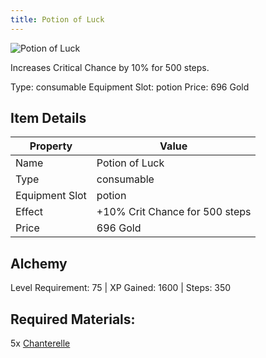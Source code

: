 ```yaml
---
title: Potion of Luck
---
```


<div className="flex items-start gap-6 mb-8">
  <div className="flex-shrink-0">
    <img src="/assets/resources/alchemy/crit_chance_potion.png" alt="Potion of Luck" className="w-24 h-24 border rounded-lg" />
  </div>
  <div className="flex-1">
    <div className="space-y-2">
      <p className="text-lg text-muted-foreground">Increases Critical Chance by 10% for 500 steps.</p>
      <div className="flex flex-wrap gap-4 text-sm">
        <span className="px-2 py-1 bg-green-100 dark:bg-green-900 rounded-md">
          Type: consumable
        </span>
        <span className="px-2 py-1 bg-purple-100 dark:bg-purple-900 rounded-md">
          Equipment Slot: potion
        </span>
        <span className="px-2 py-1 bg-yellow-100 dark:bg-yellow-900 rounded-md">
          Price: 696 Gold
        </span>
      </div>
    </div>
  </div>
</div>

## Item Details
| Property | Value |
|----------|-------|
| Name | Potion of Luck |
| Type | consumable |
| Equipment Slot | potion |
| Effect | +10% Crit Chance for 500 steps |
| Price | 696 Gold |

## Alchemy
Level Requirement: 75 | XP Gained: 1600 | Steps: 350

## Required Materials:
5x [Chanterelle](/docs/resources/individual/chanterelle)

